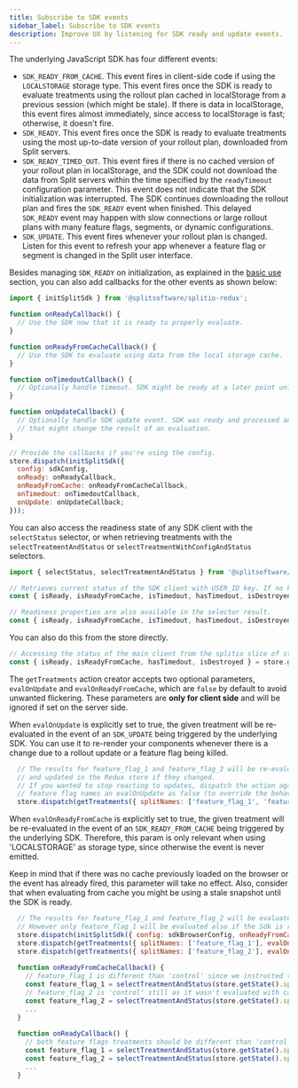 ```yaml
---
title: Subscribe to SDK events
sidebar_label: Subscribe to SDK events
description: Improve UX by listening for SDK ready and update events.
---
```


The underlying JavaScript SDK has four different events:

* `SDK_READY_FROM_CACHE`. This event fires in client-side code if using the `LOCALSTORAGE` storage type. This event fires once the SDK is ready to evaluate treatments using the rollout plan cached in localStorage from a previous session (which might be stale). If there is data in localStorage, this event fires almost immediately, since access to localStorage is fast; otherwise, it doesn't fire.
* `SDK_READY`. This event fires once the SDK is ready to evaluate treatments using the most up-to-date version of your rollout plan, downloaded from Split servers.
* `SDK_READY_TIMED_OUT`. This event fires if there is no cached version of your rollout plan in localStorage, and the SDK could not download the data from Split servers within the time specified by the `readyTimeout` configuration parameter. This event does not indicate that the SDK initialization was interrupted.  The SDK continues downloading the rollout plan and fires the `SDK_READY` event when finished.  This delayed `SDK_READY` event may happen with slow connections or large rollout plans with many feature flags, segments, or dynamic configurations.
* `SDK_UPDATE`. This event fires whenever your rollout plan is changed. Listen for this event to refresh your app whenever a feature flag or segment is changed in the Split user interface.

Besides managing `SDK_READY` on initialization, as explained in the [basic use](#basic-use) section, you can also add callbacks for the other events as shown below:

```javascript title="Client and Server side"
import { initSplitSdk } from '@splitsoftware/splitio-redux';

function onReadyCallback() {
  // Use the SDK now that it is ready to properly evaluate.
}

function onReadyFromCacheCallback() {
  // Use the SDK to evaluate using data from the local storage cache.
}

function onTimedoutCallback() {
  // Optionally handle timeout. SDK might be ready at a later point unless there's a problem on the setup.
}

function onUpdateCallback() {
  // Optionally handle SDK update event. SDK was ready and processed an update on either your feature flags or segments
  // that might change the result of an evaluation.
}

// Provide the callbacks if you're using the config.
store.dispatch(initSplitSdk({ 
  config: sdkConfig,
  onReady: onReadyCallback,
  onReadyFromCache: onReadyFromCacheCallback,
  onTimedout: onTimedoutCallback,
  onUpdate: onUpdateCallback;
}));
```

You can also access the readiness state of any SDK client with the `selectStatus` selector, or when retrieving treatments with the `selectTreatmentAndStatus` or `selectTreatmentWithConfigAndStatus` selectors.

```javascript title="Retrieve client status"
import { selectStatus, selectTreatmentAndStatus } from '@splitsoftware/splitio-redux';

// Retrieves current status of the SDK client with USER_ID key. If no key is provided, the main client status is returned.
const { isReady, isReadyFromCache, isTimedout, hasTimedout, isDestroyed, lastUpdate } = selectStatus(store.getState().splitio, USER_ID);

// Readiness properties are also available in the selector result.
const { isReady, isReadyFromCache, isTimedout, hasTimedout, isDestroyed, lastUpdate, treatment } = selectTreatmentAndStatus(store.getState().splitio, 'feature_flag_1', USER_ID);
```

You can also do this from the store directly.

```javascript title="Retrieve client status directly from store"
// Accessing the status of the main client from the splitio slice of state
const { isReady, isReadyFromCache, hasTimedout, isDestroyed } = store.getState().splitio;
```

The `getTreatments` action creator accepts two optional parameters, `evalOnUpdate` and `evalOnReadyFromCache`, which are `false` by default to avoid unwanted flickering. These parameters are **only for client side** and will be ignored if set on the server side.

When `evalOnUpdate` is explicitly set to true, the given treatment will be re-evaluated in the event of an `SDK_UPDATE` being triggered by the underlying SDK. You can use it to re-render your components whenever there is a change due to a rollout update or a feature flag being killed.

```javascript title="Client side (Browser)"
  // The results for feature_flag_1 and feature_flag_2 will be re-evaluated whenever an update is processed,
  // and updated in the Redux store if they changed.
  // If you wanted to stop reacting to updates, dispatch the action again with the desired key,
  // feature flag names an evalOnUpdate as false (to override the behavior).
  store.dispatch(getTreatments({ splitNames: ['feature_flag_1', 'feature_flag_2'], evalOnUpdate: true }));
```

When `evalOnReadyFromCache` is explicitly set to true, the given treatment will be re-evaluated in the event of an `SDK_READY_FROM_CACHE` being triggered by the underlying SDK. Therefore, this param is only relevant when using 'LOCALSTORAGE' as storage type, since otherwise the event is never emitted.

Keep in mind that if there was no cache previously loaded on the browser or the event has already fired, this parameter will take no effect. Also, consider that when evaluating from cache you might be using a stale snapshot until the SDK is ready.

```javascript title="Client side (Browser)"
  // The results for feature_flag_1 and feature_flag_2 will be evaluated when the Sdk is ready or an update is processed.
  // However only feature_flag_1 will be evaluated also if the Sdk is ready from cache.
  store.dispatch(initSplitSdk({ config: sdkBrowserConfig, onReadyFromCache: onReadyFromCacheCallback, onReady: onReadyCallback }));
  store.dispatch(getTreatments({ splitNames: ['feature_flag_1'], evalOnUpdate: true, evalOnReadyFromCache: true }));
  store.dispatch(getTreatments({ splitNames: ['feature_flag_2'], evalOnUpdate: true }));
  
  function onReadyFromCacheCallback() {
    // feature_flag_1 is different than 'control' since we instructed the SDK to evaluate once cache is loaded.
    const feature_flag_1 = selectTreatmentAndStatus(store.getState().splitio, 'feature_flag_1').treatment;
    // feature_flag_2 is 'control' still as it wasn't evaluated with cached data.
    const feature_flag_2 = selectTreatmentAndStatus(store.getState().splitio, 'feature_flag_2').treatment;
    ...
  }
  
  function onReadyCallback() {
    // both feature flags treatments should be different than 'control' given that any pending evaluation is calculated once SDK is ready
    const feature_flag_1 = selectTreatmentAndStatus(store.getState().splitio, 'feature_flag_1').treatment;
    const feature_flag_2 = selectTreatmentAndStatus(store.getState().splitio, 'feature_flag_2').treatment;
    ...
  }
```